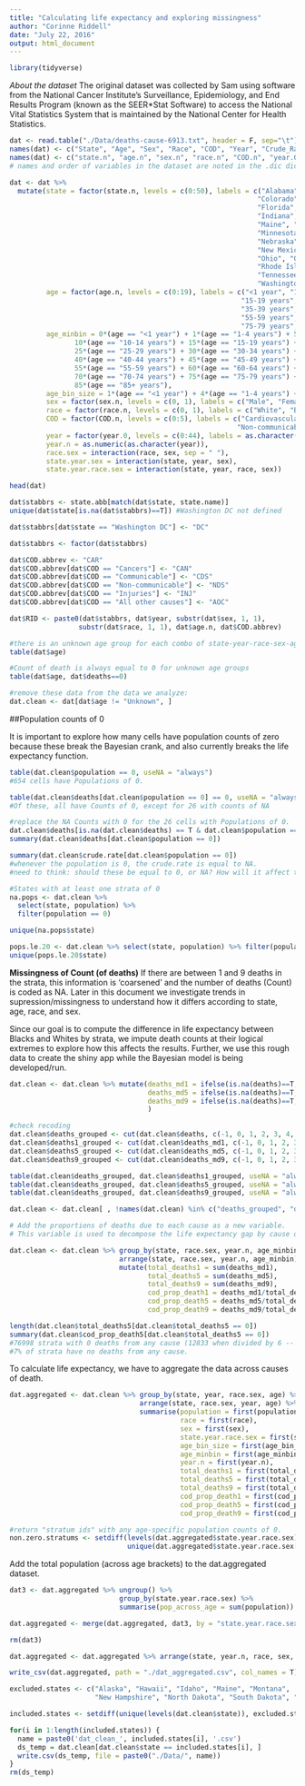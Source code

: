 ```yaml
---
title: "Calculating life expectancy and exploring missingness"
author: "Corinne Riddell"
date: "July 22, 2016"
output: html_document
---
```


```r
library(tidyverse)
```

*About the dataset*
The original dataset was collected by Sam using software from the National Cancer Institute's Surveillance, Epidemiology, and End Results Program (known as the SEER*Stat Software) to access the National Vital Statistics System that is maintained by the National Center for Health Statistics.

```r
dat <- read.table("./Data/deaths-cause-6913.txt", header = F, sep="\t")
names(dat) <- c("State", "Age", "Sex", "Race", "COD", "Year", "Crude_Rate", "Count", "Population")
names(dat) <- c("state.n", "age.n", "sex.n", "race.n", "COD.n", "year.0", "crude.rate", "deaths", "population") 
# names and order of variables in the dataset are noted in the .dic dictionary file found in the same dir as the dataset.
```

```r
dat <- dat %>%
  mutate(state = factor(state.n, levels = c(0:50), labels = c("Alabama", "Alaska", "Arizona", "Arkansas","California",
                                                             "Colorado", "Connecticut", "Delaware", "Washington DC",
                                                             "Florida", "Georgia", "Hawaii","Idaho", "Illinois", 
                                                             "Indiana","Iowa", "Kansas", "Kentucky", "Louisiana", 
                                                             "Maine", "Maryland", "Massachusetts", "Michigan", 
                                                             "Minnesota", "Mississippi","Missouri", "Montana", 
                                                             "Nebraska", "Nevada", "New Hampshire", "New Jersey",
                                                             "New Mexico", "New York","North Carolina","North Dakota",
                                                             "Ohio", "Oklahoma","Oregon", "Pennsylvania", 
                                                             "Rhode Island", "South Carolina", "South Dakota", 
                                                             "Tennessee", "Texas", "Utah", "Vermont", "Virginia",
                                                             "Washington", "West Virginia", "Wisconsin", "Wyoming")), 
         age = factor(age.n, levels = c(0:19), labels = c("<1 year", "1-4 years", "5-9 years", "10-14 years", 
                                                         "15-19 years", "20-24 years", "25-29 years", "30-34 years",
                                                         "35-39 years", "40-44 years", "45-49 years", "50-54 years", 
                                                         "55-59 years", "60-64 years", "65-69 years", "70-74 years", 
                                                         "75-79 years", "80-84 years","85+ years", "Unknown"), ordered = T),
         age_minbin = 0*(age == "<1 year") + 1*(age == "1-4 years") + 5*(age == "5-9 years") +
                10*(age == "10-14 years") + 15*(age == "15-19 years") + 20*(age == "20-24 years") + 
                25*(age == "25-29 years") + 30*(age == "30-34 years") + 35*(age == "35-39 years") +
                40*(age == "40-44 years") + 45*(age == "45-49 years") + 50*(age == "50-54 years") + 
                55*(age == "55-59 years") + 60*(age == "60-64 years") + 65*(age == "65-69 years") +   
                70*(age == "70-74 years") + 75*(age == "75-79 years") + 80*(age == "80-84 years") + 
                85*(age == "85+ years"),
         age_bin_size = 1*(age == "<1 year") + 4*(age == "1-4 years") + 5*(age != "<1 year" & age != "1-4 years"),
         sex = factor(sex.n, levels = c(0, 1), labels = c("Male", "Female")),
         race = factor(race.n, levels = c(0, 1), labels = c("White", "Black")),
         COD = factor(COD.n, levels = c(0:5), labels = c("Cardiovascular", "Cancers", "Communicable", 
                                                        "Non-communicable", "Injuries", "All other causes")), 
         year = factor(year.0, levels = c(0:44), labels = as.character(1969:2013)),
         year.n = as.numeric(as.character(year)),
         race.sex = interaction(race, sex, sep = " "),
         state.year.sex = interaction(state, year, sex),
         state.year.race.sex = interaction(state, year, race, sex))

head(dat)

dat$stabbrs <- state.abb[match(dat$state, state.name)]
unique(dat$state[is.na(dat$stabbrs)==T]) #Washington DC not defined

dat$stabbrs[dat$state == "Washington DC"] <- "DC"

dat$stabbrs <- factor(dat$stabbrs)

dat$COD.abbrev <- "CAR"
dat$COD.abbrev[dat$COD == "Cancers"] <- "CAN"
dat$COD.abbrev[dat$COD == "Communicable"] <- "CDS"
dat$COD.abbrev[dat$COD == "Non-communicable"] <- "NDS"
dat$COD.abbrev[dat$COD == "Injuries"] <- "INJ"
dat$COD.abbrev[dat$COD == "All other causes"] <- "AOC"

dat$RID <- paste0(dat$stabbrs, dat$year, substr(dat$sex, 1, 1),
                 substr(dat$race, 1, 1), dat$age.n, dat$COD.abbrev)
```

```r
#there is an unknown age group for each combo of state-year-race-sex-age:
table(dat$age) 

#Count of death is always equal to 0 for unknown age groups
table(dat$age, dat$deaths==0)

#remove these data from the data we analyze:
dat.clean <- dat[dat$age != "Unknown", ]
```

##Population counts of 0

It is important to explore how many cells have population counts of zero because these break the Bayesian crank, and also currently breaks the life expectancy function.

```r
table(dat.clean$population == 0, useNA = "always")
#654 cells have Populations of 0.

table(dat.clean$deaths[dat.clean$population == 0] == 0, useNA = "always")
#Of these, all have Counts of 0, except for 26 with counts of NA

#replace the NA Counts with 0 for the 26 cells with Populations of 0.
dat.clean$deaths[is.na(dat.clean$deaths) == T & dat.clean$population == 0] <- 0
summary(dat.clean$deaths[dat.clean$population == 0])

summary(dat.clean$crude.rate[dat.clean$population == 0])
#whenever the population is 0, the crude.rate is equal to NA.
#need to think: should these be equal to 0, or NA? How will it affect the calculations?
```

```r
#States with at least one strata of 0
na.pops <- dat.clean %>% 
  select(state, population) %>% 
  filter(population == 0)

unique(na.pops$state)

pops.le.20 <- dat.clean %>% select(state, population) %>% filter(population <= 20)
unique(pops.le.20$state)
```

**Missingness of Count (of deaths)**
If there are between 1 and 9 deaths in the strata, this information is 'coarsened' and the number of deaths (Count) is coded as NA. Later in this document we investigate trends in supression/missingness to understand how it differs according to state, age, race, and sex.

Since our goal is to compute the difference in life expectancy between Blacks and Whites by strata, we impute death counts at their logical extremes to explore how this affects the results. Further, we use this rough data to create the shiny app while the Bayesian model is being developed/run.

```r
dat.clean <- dat.clean %>% mutate(deaths_md1 = ifelse(is.na(deaths)==T, pmin(1, population), deaths),
                                  deaths_md5 = ifelse(is.na(deaths)==T, pmin(5, population), deaths),
                                  deaths_md9 = ifelse(is.na(deaths)==T, pmin(9, population), deaths)
                                  )

#check recoding
dat.clean$deaths_grouped <- cut(dat.clean$deaths, c(-1, 0, 1, 2, 3, 4, 5, 6, 7, 8, 9, 10, 11, 22040))
dat.clean$deaths1_grouped <- cut(dat.clean$deaths_md1, c(-1, 0, 1, 2, 3, 4, 5, 6, 7, 8, 9, 10, 11, 22040))
dat.clean$deaths5_grouped <- cut(dat.clean$deaths_md5, c(-1, 0, 1, 2, 3, 4, 5, 6, 7, 8, 9, 10, 11, 22040))
dat.clean$deaths9_grouped <- cut(dat.clean$deaths_md9, c(-1, 0, 1, 2, 3, 4, 5, 6, 7, 8, 9, 10, 11, 22040))

table(dat.clean$deaths_grouped, dat.clean$deaths1_grouped, useNA = "always")
table(dat.clean$deaths_grouped, dat.clean$deaths5_grouped, useNA = "always")
table(dat.clean$deaths_grouped, dat.clean$deaths9_grouped, useNA = "always")

dat.clean <- dat.clean[ , !names(dat.clean) %in% c("deaths_grouped", "deaths1_grouped", "deaths5_grouped", "deaths9_grouped")]
```

```r
# Add the proportions of deaths due to each cause as a new variable.
# This variable is used to decompose the life expectancy gap by cause of death.

dat.clean <- dat.clean %>% group_by(state, race.sex, year.n, age_minbin) %>%
                           arrange(state, race.sex, year.n, age_minbin) %>%
                           mutate(total_deaths1 = sum(deaths_md1),
                                  total_deaths5 = sum(deaths_md5),
                                  total_deaths9 = sum(deaths_md9),
                                  cod_prop_death1 = deaths_md1/total_deaths1, 
                                  cod_prop_death5 = deaths_md5/total_deaths5,
                                  cod_prop_death9 = deaths_md9/total_deaths9)

length(dat.clean$total_deaths5[dat.clean$total_deaths5 == 0])
summary(dat.clean$cod_prop_death5[dat.clean$total_deaths5 == 0])
#76998 strata with 0 deaths from any cause (12833 when divided by 6 -- the number of causes)
#7% of strata have no deaths from any cause.
```

To calculate life expectancy, we have to aggregate the data across causes of death.

```r
dat.aggregated <- dat.clean %>% group_by(state, year, race.sex, age) %>%
                                arrange(state, race.sex, year, age) %>%
                                summarise(population = first(population), 
                                          race = first(race), 
                                          sex = first(sex), 
                                          state.year.race.sex = first(state.year.race.sex),
                                          age_bin_size = first(age_bin_size),
                                          age_minbin = first(age_minbin),
                                          year.n = first(year.n),
                                          total_deaths1 = first(total_deaths1),
                                          total_deaths5 = first(total_deaths5),
                                          total_deaths9 = first(total_deaths9),
                                          cod_prop_death1 = first(cod_prop_death1),
                                          cod_prop_death5 = first(cod_prop_death5),
                                          cod_prop_death9 = first(cod_prop_death9))

#return "stratum ids" with any age-specific population counts of 0.
non.zero.stratums <- setdiff(levels(dat.aggregated$state.year.race.sex), 
                             unique(dat.aggregated$state.year.race.sex[dat.aggregated$population == 0]))
```

Add the total population (across age brackets) to the dat.aggregated dataset.

```r
dat3 <- dat.aggregated %>% ungroup() %>% 
                           group_by(state.year.race.sex) %>%
                           summarise(pop_across_age = sum(population))

dat.aggregated <- merge(dat.aggregated, dat3, by = "state.year.race.sex")

rm(dat3)

dat.aggregated <- dat.aggregated %>% arrange(state, year.n, race, sex, age_minbin)
```

```r
write_csv(dat.aggregated, path = "./dat_aggregated.csv", col_names = T)

excluded.states <- c("Alaska", "Hawaii", "Idaho", "Maine", "Montana", 
                     "New Hampshire", "North Dakota", "South Dakota", "Utah", "Vermont", "Wyoming")

included.states <- setdiff(unique(levels(dat.clean$state)), excluded.states)

for(i in 1:length(included.states)) { 
  name = paste0('dat_clean_', included.states[i], '.csv')
  ds_temp = dat.clean[dat.clean$state == included.states[i], ]
  write.csv(ds_temp, file = paste0("./Data/", name))
}
rm(ds_temp)
```




